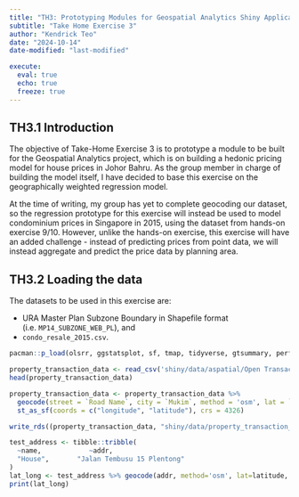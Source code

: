 ```yaml
---
title: "TH3: Prototyping Modules for Geospatial Analytics Shiny Application"
subtitle: "Take Home Exercise 3"
author: "Kendrick Teo"
date: "2024-10-14"
date-modified: "last-modified"

execute: 
  eval: true
  echo: true
  freeze: true
---
```


## TH3.1 Introduction

The objective of Take-Home Exercise 3 is to prototype a module to be built for the Geospatial Analytics project, which is on building a hedonic pricing model for house prices in Johor Bahru. As the group member in charge of building the model itself, I have decided to base this exercise on the geographically weighted regression model. 

At the time of writing, my group has yet to complete geocoding our dataset, so the regression prototype for this exercise will instead be used to model condominium prices in Singapore in 2015, using the dataset from hands-on exercise 9/10. However, unlike the hands-on exercise, this exercise will have an added challenge - instead of predicting prices from point data, we will instead aggregate and predict the price data by planning area.

## TH3.2 Loading the data

The datasets to be used in this exercise are:

-   URA Master Plan Subzone Boundary in Shapefile format (i.e. `MP14_SUBZONE_WEB_PL`), and
-   `condo_resale_2015.csv`.

```r
pacman::p_load(olsrr, ggstatsplot, sf, tmap, tidyverse, gtsummary, performance, see, sfdep, tidygeocoder)
```
```r
property_transaction_data <- read_csv('shiny/data/aspatial/Open Transaction Data.csv')
head(property_transaction_data)
```

```r
property_transaction_data <- property_transaction_data %>%
  geocode(street = `Road Name`, city = `Mukim`, method = 'osm', lat = `latitude`, long = `longitude`) %>%
  st_as_sf(coords = c("longitude", "latitude"), crs = 4326)

write_rds((property_transaction_data, "shiny/data/property_transaction_sf.rds"))
```

```r
test_address <- tibble::tribble(
  ~name,            ~addr,
  "House",       "Jalan Tembusu 15 Plentong"
)
lat_long <- test_address %>% geocode(addr, method='osm', lat=latitude, long=longitude)
print(lat_long)
```